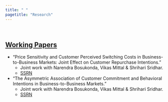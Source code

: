 ```yaml
---
title: " "
pagetitle: "Research"
---
```

&nbsp;

## <u>Working Papers </u>

  - “Price Sensitivity and Customer Perceived Switching Costs in Business-to-Business Markets: Joint
Effect on Customer Repurchase Intentions.”
    - Joint work with Narendra Bosukonda, Vikas Mittal & Shrihari Sridhar.
    - [SSRN](https://papers.ssrn.com/abstract=3530532)
&nbsp;

  - “The Asymmetric Association of Customer Commitment and Behavioral Intentions in
Business-to-Business Markets.” 
    - Joint work with Narendra Bosukonda, Vikas Mittal & Shrihari Sridhar.
    - [SSRN](https://papers.ssrn.com/abstract=3532546)